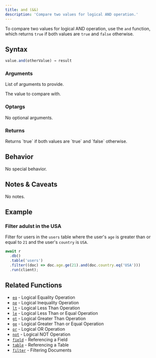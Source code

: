 ```yaml
---
title: and (&&)
description: 'Compare two values for logical AND operation.'
---
```



To compare two values for logical AND operation, use the `and` function, which returns `true` if both values are `true` and `false` otherwise.

## Syntax

<CodeGroup>

```ts TypeScript
value.and(otherValue) → result
```

</CodeGroup>

### Arguments

List of arguments to provide.

<ParamField body="otherValue" type="boolean" required>
  The value to compare with.
</ParamField>

### Optargs

No optional arguments.

### Returns

<ParamField body="result" type="boolean">
  Returns `true` if both values are `true` and `false` otherwise.
</ParamField>

## Behavior

No special behavior.

## Notes & Caveats

No notes.

## Example

### Filter adulst in the USA

Filter for users in the `users` table where the user's `age` is greater than or equal to `21` and the user's `country` is `USA`.

<CodeGroup>

```ts TypeScript
await r
  .db()
  .table('users')
  .filter((doc) => doc.age.ge(21).and(doc.country.eq('USA')))
  .run(client);
```

</CodeGroup>

## Related Functions

- [`eq`](/sdk/logical-eq-operation) - Logical Equality Operation
- [`ne`](/sdk/logical-ne-operation) - Logical Inequality Operation
- [`lt`](/sdk/logical-lt-operation) - Logical Less Than Operation
- [`le`](/sdk/logical-le-operation) - Logical Less Than or Equal Operation
- [`gt`](/sdk/logical-gt-operation) - Logical Greater Than Operation
- [`ge`](/sdk/logical-ge-operation) - Logical Greater Than or Equal Operation
- [`or`](/sdk/logical-or-operation) - Logical OR Operation
- [`not`](/sdk/logical-not-operation) - Logical NOT Operation
- [`field`](/sdk/referencing-a-field) - Referencing a Field
- [`table`](/sdk/referencing-a-table) - Referencing a Table
- [`filter`](/sdk/filter-documents) - Filtering Documents

<DocumentationFooter />
